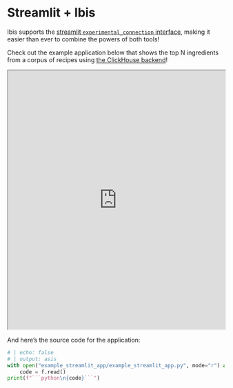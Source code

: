 # Streamlit + Ibis

Ibis supports the [streamlit `experimental_connection` interface](https://blog.streamlit.io/introducing-st-experimental_connection/), making it easier than ever to combine the powers of both tools!

Check out the example application below that shows the top N ingredients from a corpus of recipes using [the ClickHouse backend](../../backends/clickhouse.qmd)!

<div class="streamlit-app">
  <iframe class="streamlit-app-inner" src="https://ibis-example.streamlit.app/?embedded=true" width="100%" height=600></iframe>
</div>

And here's the source code for the application:

```python
# | echo: false
# | output: asis
with open("example_streamlit_app/example_streamlit_app.py", mode="r") as f:
    code = f.read()
print(f"```python\n{code}```")
```
